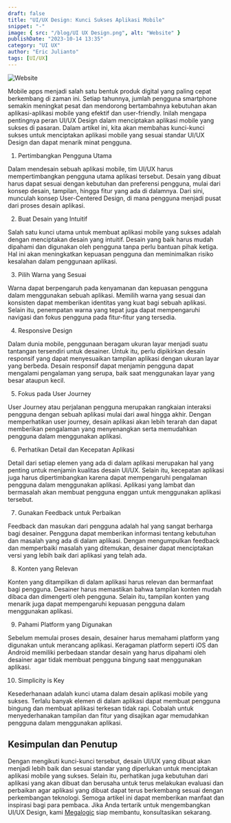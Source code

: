 ```yaml
---
draft: false
title: "UI/UX Design: Kunci Sukses Aplikasi Mobile"
snippet: "-"
image: { src: "/blog/UI UX Design.png", alt: "Website" }
publishDate: "2023-10-14 13:35"
category: "UI UX"
author: "Eric Julianto"
tags: [UI/UX]
---
```


![Website](/blog/UI%20UX%20Design.png)

Mobile apps menjadi salah satu bentuk produk digital yang paling cepat berkembang di zaman ini. Setiap tahunnya, jumlah pengguna smartphone semakin meningkat pesat dan mendorong bertambahnya kebutuhan akan aplikasi-aplikasi mobile yang efektif dan user-friendly. Inilah mengapa pentingnya peran UI/UX Design dalam menciptakan aplikasi mobile yang sukses di pasaran. Dalam artikel ini, kita akan membahas kunci-kunci sukses untuk menciptakan aplikasi mobile yang sesuai standar UI/UX Design dan dapat menarik minat pengguna.

1. Pertimbangkan Pengguna Utama

Dalam mendesain sebuah aplikasi mobile, tim UI/UX harus mempertimbangkan pengguna utama aplikasi tersebut. Desain yang dibuat harus dapat sesuai dengan kebutuhan dan preferensi pengguna, mulai dari konsep desain, tampilan, hingga fitur yang ada di dalamnya. Dari sini, munculah konsep User-Centered Design, di mana pengguna menjadi pusat dari proses desain aplikasi.

2. Buat Desain yang Intuitif

Salah satu kunci utama untuk membuat aplikasi mobile yang sukses adalah dengan menciptakan desain yang intuitif. Desain yang baik harus mudah dipahami dan digunakan oleh pengguna tanpa perlu bantuan pihak ketiga. Hal ini akan meningkatkan kepuasan pengguna dan meminimalkan risiko kesalahan dalam penggunaan aplikasi.

3. Pilih Warna yang Sesuai

Warna dapat berpengaruh pada kenyamanan dan kepuasan pengguna dalam menggunakan sebuah aplikasi. Memilih warna yang sesuai dan konsisten dapat memberikan identitas yang kuat bagi sebuah aplikasi. Selain itu, penempatan warna yang tepat juga dapat mempengaruhi navigasi dan fokus pengguna pada fitur-fitur yang tersedia.

4. Responsive Design

Dalam dunia mobile, penggunaan beragam ukuran layar menjadi suatu tantangan tersendiri untuk desainer. Untuk itu, perlu dipikirkan desain responsif yang dapat menyesuaikan tampilan aplikasi dengan ukuran layar yang berbeda. Desain responsif dapat menjamin pengguna dapat mengalami pengalaman yang serupa, baik saat menggunakan layar yang besar ataupun kecil.

5. Fokus pada User Journey

User Journey atau perjalanan pengguna merupakan rangkaian interaksi pengguna dengan sebuah aplikasi mulai dari awal hingga akhir. Dengan memperhatikan user journey, desain aplikasi akan lebih terarah dan dapat memberikan pengalaman yang menyenangkan serta memudahkan pengguna dalam menggunakan aplikasi.

6. Perhatikan Detail dan Kecepatan Aplikasi

Detail dari setiap elemen yang ada di dalam aplikasi merupakan hal yang penting untuk menjamin kualitas desain UI/UX. Selain itu, kecepatan aplikasi juga harus dipertimbangkan karena dapat mempengaruhi pengalaman pengguna dalam menggunakan aplikasi. Aplikasi yang lambat dan bermasalah akan membuat pengguna enggan untuk menggunakan aplikasi tersebut.

7. Gunakan Feedback untuk Perbaikan

Feedback dan masukan dari pengguna adalah hal yang sangat berharga bagi desainer. Pengguna dapat memberikan informasi tentang kebutuhan dan masalah yang ada di dalam aplikasi. Dengan mengumpulkan feedback dan memperbaiki masalah yang ditemukan, desainer dapat menciptakan versi yang lebih baik dari aplikasi yang telah ada.

8. Konten yang Relevan

Konten yang ditampilkan di dalam aplikasi harus relevan dan bermanfaat bagi pengguna. Desainer harus memastikan bahwa tampilan konten mudah dibaca dan dimengerti oleh pengguna. Selain itu, tampilan konten yang menarik juga dapat mempengaruhi kepuasan pengguna dalam menggunakan aplikasi.

9. Pahami Platform yang Digunakan

Sebelum memulai proses desain, desainer harus memahami platform yang digunakan untuk merancang aplikasi. Keragaman platform seperti iOS dan Android memiliki perbedaan standar desain yang harus dipahami oleh desainer agar tidak membuat pengguna bingung saat menggunakan aplikasi.

10. Simplicity is Key

Kesederhanaan adalah kunci utama dalam desain aplikasi mobile yang sukses. Terlalu banyak elemen di dalam aplikasi dapat membuat pengguna bingung dan membuat aplikasi terkesan tidak rapi. Cobalah untuk menyederhanakan tampilan dan fitur yang disajikan agar memudahkan pengguna dalam menggunakan aplikasi.

## Kesimpulan dan Penutup

Dengan mengikuti kunci-kunci tersebut, desain UI/UX yang dibuat akan menjadi lebih baik dan sesuai standar yang diperlukan untuk menciptakan aplikasi mobile yang sukses. Selain itu, perhatikan juga kebutuhan dari aplikasi yang akan dibuat dan berusaha untuk terus melakukan evaluasi dan perbaikan agar aplikasi yang dibuat dapat terus berkembang sesuai dengan perkembangan teknologi. Semoga artikel ini dapat memberikan manfaat dan inspirasi bagi para pembaca. Jika Anda tertarik untuk mengembangkan UI/UX Design, kami <a href="/pricing" class="text-blue-500" target="_blank" >Megalogic</a> siap membantu, konsultasikan sekarang.
